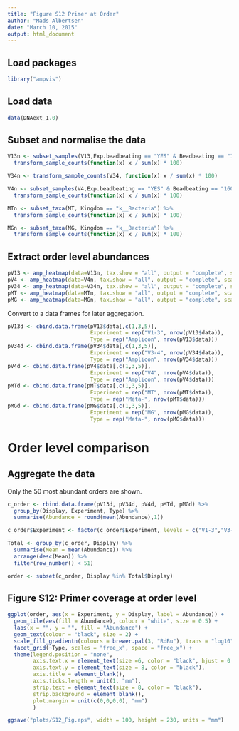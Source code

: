```yaml
---
title: "Figure S12 Primer at Order"
author: "Mads Albertsen"
date: "March 10, 2015"
output: html_document
---
```


## Load packages
```r
library("ampvis")
```

## Load data
```r
data(DNAext_1.0)
```

## Subset and normalise the data
```r
V13n <- subset_samples(V13,Exp.beadbeating == "YES" & Beadbeating == "160s6ms") %>%
  transform_sample_counts(function(x) x / sum(x) * 100)

V34n <- transform_sample_counts(V34, function(x) x / sum(x) * 100)

V4n <- subset_samples(V4,Exp.beadbeating == "YES" & Beadbeating == "160s6ms") %>%
  transform_sample_counts(function(x) x / sum(x) * 100)

MTn <- subset_taxa(MT, Kingdom == "k__Bacteria") %>%
  transform_sample_counts(function(x) x / sum(x) * 100)

MGn <- subset_taxa(MG, Kingdom == "k__Bacteria") %>%
  transform_sample_counts(function(x) x / sum(x) * 100)
```

## Extract order level abundances
```r
pV13 <- amp_heatmap(data=V13n, tax.show = "all", output = "complete", scale.seq = 100, tax.empty="remove", tax.aggregate = "Order",tax.class = "p__Proteobacteria", tax.add = "Phylum")
pV4 <- amp_heatmap(data=V4n, tax.show = "all", output = "complete", scale.seq = 100, tax.empty="remove", tax.aggregate = "Order",tax.class = "p__Proteobacteria", tax.add = "Phylum")
pV34 <- amp_heatmap(data=V34n, tax.show = "all", output = "complete", scale.seq = 100, tax.empty="remove", tax.aggregate = "Order",tax.class = "p__Proteobacteria", tax.add = "Phylum")
pMT <- amp_heatmap(data=MTn, tax.show = "all", output = "complete", scale.seq = 100, tax.empty="remove", tax.aggregate = "Order",tax.class = "p__Proteobacteria", tax.add = "Phylum")
pMG <- amp_heatmap(data=MGn, tax.show = "all", output = "complete", scale.seq = 100, tax.empty="remove", tax.aggregate = "Order",tax.class = "p__Proteobacteria", tax.add = "Phylum")
```

Convert to a data frames for later aggregation.
```r
pV13d <- cbind.data.frame(pV13$data[,c(1,3,5)], 
                          Experiment = rep("V1-3", nrow(pV13$data)), 
                          Type = rep("Amplicon", nrow(pV13$data)))
pV34d <- cbind.data.frame(pV34$data[,c(1,3,5)], 
                          Experiment = rep("V3-4", nrow(pV34$data)), 
                          Type = rep("Amplicon", nrow(pV34$data)))
pV4d <- cbind.data.frame(pV4$data[,c(1,3,5)], 
                          Experiment = rep("V4", nrow(pV4$data)), 
                          Type = rep("Amplicon", nrow(pV4$data)))
pMTd <- cbind.data.frame(pMT$data[,c(1,3,5)], 
                          Experiment = rep("MT", nrow(pMT$data)), 
                          Type = rep("Meta-", nrow(pMT$data)))
pMGd <- cbind.data.frame(pMG$data[,c(1,3,5)], 
                          Experiment = rep("MG", nrow(pMG$data)), 
                          Type = rep("Meta-", nrow(pMG$data)))
```

# Order level comparison
## Aggregate the data
Only the 50 most abundant orders are shown.
```r
c_order <- rbind.data.frame(pV13d, pV34d, pV4d, pMTd, pMGd) %>%
  group_by(Display, Experiment, Type) %>%
  summarise(Abundance = round(mean(Abundance),1))

c_order$Experiment <- factor(c_order$Experiment, levels = c("V1-3","V3-4","V4", "MG", "MT", "TH"))

Total <- group_by(c_order, Display) %>%
  summarise(Mean = mean(Abundance)) %>%
  arrange(desc(Mean)) %>%
  filter(row_number() < 51)

order <- subset(c_order, Display %in% Total$Display)
```

## Figure S12: Primer coverage at order level
```r
ggplot(order, aes(x = Experiment, y = Display, label = Abundance)) + 
  geom_tile(aes(fill = Abundance), colour = "white", size = 0.5) + 
  labs(x = "", y = "", fill = "Abundance") + 
  geom_text(colour = "black", size = 2) +
  scale_fill_gradientn(colours = brewer.pal(3, "RdBu"), trans = "log10", na.value = "#EF8A62") +
  facet_grid(~Type, scales = "free_x", space = "free_x") +  
  theme(legend.position = "none",
        axis.text.x = element_text(size =6, color = "black", hjust = 0.4, angle = 0),
        axis.text.y = element_text(size = 8, color = "black"),
        axis.title = element_blank(),
        axis.ticks.length = unit(1, "mm"),
        strip.text = element_text(size = 8, color = "black"),
        strip.background = element_blank(),
        plot.margin = unit(c(0,0,0,0), "mm")
        )
```

```r
ggsave("plots/S12_Fig.eps", width = 100, height = 230, units = "mm")
```